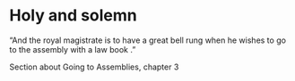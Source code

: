 # Holy and solemn

“And the royal magistrate is to have a great bell rung when he wishes to go to the assembly with a law book .”

Section about Going to Assemblies, chapter 3
